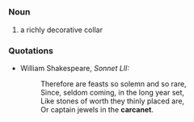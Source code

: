 =={{en}}==
===Noun===
#a richly decorative collar

===Quotations===
* William Shakespeare, ''Sonnet LII:''
*:Therefore are feasts so solemn and so rare, <br>
*:Since, seldom coming, in the long year set, <br>
*:Like stones of worth they thinly placed are, <br>
*:Or captain jewels in the '''carcanet'''. <br>